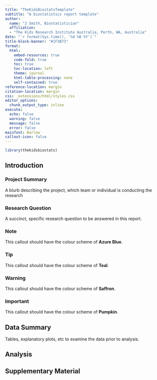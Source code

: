 ```yaml
---
title: "TheKidsBiostatsTemplate"
subtitle: "A biostatistics report template"
author:
  name: "J Smith, Biostatistician"
  affiliation:
  - "The Kids Research Institute Australia, Perth, WA, Australia"
date: "`r format(Sys.time(), '%d %B %Y')`"
title-block-banner: "#1F3B73"
format:
  html:
    embed-resources: true
    code-fold: true
    toc: true
    toc-location: left
    theme: journal
    html-table-processing: none
    self-contained: true
reference-location: margin 
citation-location: margin 
css: _extensions/html/styles.css
editor_options: 
  chunk_output_type: inline
execute:
  echo: false
  warning: false
  message: false
  error: false
mainfont: Barlow
callout-icon: false
---
```


```r
library(thekidsbiostats)


```

## Introduction

### Project Summary

A blurb describing the project, which team or individual is conducting the research

### Research Question

A succinct, specific research question to be answered in this report.

::: {.callout-note}
### Note
This callout should have the colour scheme of **Azure Blue**.
:::

::: {.callout-tip}
### Tip
This callout should have the colour scheme of **Teal**.
:::

::: {.callout-warning}
### Warning
This callout should have the colour scheme of **Saffron**.
:::

::: {.callout-important}
### Important
This callout should have the colour scheme of **Pumpkin**.
:::

## Data Summary

Tables, explanatory plots, etc to examine the data prior to analysis.



## Analysis

## Supplementary Material

